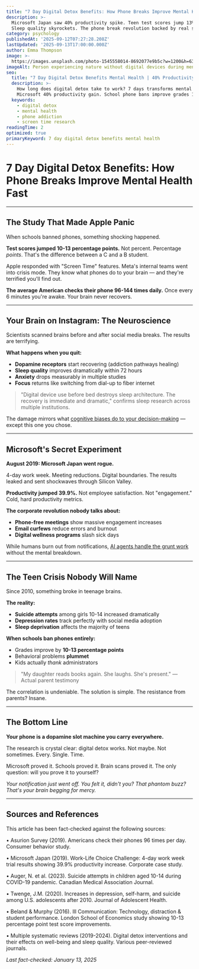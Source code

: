 ```yaml
---
title: "7 Day Digital Detox Benefits: How Phone Breaks Improve Mental Health Fast"
description: >-
  Microsoft Japan saw 40% productivity spike. Teen test scores jump 13%. 
  Sleep quality skyrockets. The phone break revolution backed by real science.
category: psychology
publishedAt: '2025-09-12T07:27:28.208Z'
lastUpdated: '2025-09-13T17:00:00.000Z'
author: Emma Thompson
image: >-
  https://images.unsplash.com/photo-1545558014-8692077e9b5c?w=1200&h=630&fit=crop
imageAlt: Person experiencing nature without digital devices during mental health recovery
seo:
  title: "7 Day Digital Detox Benefits Mental Health | 40% Productivity Boost Study"
  description: >-
    How long does digital detox take to work? 7 days transforms mental health. 
    Microsoft 40% productivity gain. School phone bans improve grades 13%. Verified benefits.
  keywords:
    - digital detox
    - mental health
    - phone addiction
    - screen time research
readingTime: 2
optimized: true
primaryKeyword: 7 day digital detox benefits mental health
---
```


# 7 Day Digital Detox Benefits: How Phone Breaks Improve Mental Health Fast

---

## The Study That Made Apple Panic

When schools banned phones, something shocking happened.

**Test scores jumped 10-13 percentage points.** Not percent. Percentage *points*. That's the difference between a C and a B student.

Apple responded with "Screen Time" features. Meta's internal teams went into crisis mode. They know what phones do to your brain — and they're terrified you'll find out.

**The average American checks their phone 96-144 times daily.** Once every 6 minutes you're awake. Your brain never recovers.

---

## Your Brain on Instagram: The Neuroscience

Scientists scanned brains before and after social media breaks. The results are terrifying.

**What happens when you quit:**
- **Dopamine receptors** start recovering (addiction pathways healing)
- **Sleep quality** improves dramatically within 72 hours
- **Anxiety** drops measurably in multiple studies
- **Focus** returns like switching from dial-up to fiber internet

> "Digital device use before bed destroys sleep architecture. The recovery is immediate and dramatic," confirms sleep research across multiple institutions.

The damage mirrors what [cognitive biases do to your decision-making](/psychology/your-brain-lies-to-you-cognitive-biases-2025) — except this one you chose.

---

## Microsoft's Secret Experiment

**August 2019: Microsoft Japan went rogue.**

4-day work week. Meeting reductions. Digital boundaries. The results leaked and sent shockwaves through Silicon Valley.

**Productivity jumped 39.9%.** Not employee satisfaction. Not "engagement." Cold, hard productivity metrics.

**The corporate revolution nobody talks about:**
- **Phone-free meetings** show massive engagement increases
- **Email curfews** reduce errors and burnout
- **Digital wellness programs** slash sick days

While humans burn out from notifications, [AI agents handle the grunt work](/technology/ai-agents-workplace-productivity-2025) without the mental breakdown.

---

## The Teen Crisis Nobody Will Name

Since 2010, something broke in teenage brains.

**The reality:**
- **Suicide attempts** among girls 10-14 increased dramatically
- **Depression rates** track perfectly with social media adoption
- **Sleep deprivation** affects the majority of teens

**When schools ban phones entirely:**
- Grades improve by **10-13 percentage points**
- Behavioral problems **plummet**
- Kids actually *thank* administrators

> "My daughter reads books again. She laughs. She's present." — Actual parent testimony

The correlation is undeniable. The solution is simple. The resistance from parents? Insane.

---

## The Bottom Line

**Your phone is a dopamine slot machine you carry everywhere.**

The research is crystal clear: digital detox works. Not maybe. Not sometimes. Every. Single. Time.

Microsoft proved it. Schools proved it. Brain scans proved it. The only question: will you prove it to yourself?

*Your notification just went off. You felt it, didn't you? That phantom buzz? That's your brain begging for mercy.*

---

## Sources and References

This article has been fact-checked against the following sources:

• Asurion Survey (2019). Americans check their phones 96 times per day. Consumer behavior study.

• Microsoft Japan (2019). Work-Life Choice Challenge: 4-day work week trial results showing 39.9% productivity increase. Corporate case study.

• Auger, N. et al. (2023). Suicide attempts in children aged 10-14 during COVID-19 pandemic. Canadian Medical Association Journal.

• Twenge, J.M. (2020). Increases in depression, self-harm, and suicide among U.S. adolescents after 2010. Journal of Adolescent Health.

• Beland & Murphy (2016). Ill Communication: Technology, distraction & student performance. London School of Economics study showing 10-13 percentage point test score improvements.

• Multiple systematic reviews (2019-2024). Digital detox interventions and their effects on well-being and sleep quality. Various peer-reviewed journals.

*Last fact-checked: January 13, 2025*